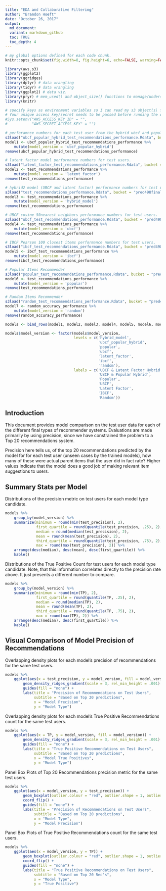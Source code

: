 ```yaml
---
title: "EDA and Collaborative Filtering"
author: "Brandon Hoeft"
date: "October 26, 2017"
output:
  md_document:
  variant: markdown_github
  toc: TRUE
  toc_depth: 4
---
```


```r
# my global options defined for each code chunk.
knitr::opts_chunk$set(fig.width=8, fig.height=6, echo=FALSE, warning=FALSE, message=FALSE, comment = '')
```

``` r
library(aws.s3) 
library(ggplot2)
library(ggridges)
library(dplyr) # data wrangling
library(tidyr) # data wrangling
library(ggplot2) # data viz. 
library(pryr) # mem_used() and object_size() functions to manage/understand memory usage.
library(knitr)

# specify keys as environment variables so I can read my s3 object(s) from AWS.
# Your unique access key/secret needs to be passed before running the queries below. 
#Sys.setenv("AWS_ACCESS_KEY_ID" = "",
#           "AWS_SECRET_ACCESS_KEY" = "")

```

``` r

# perforamnce numbers for each test user from the hybrid ubcf and popular recommender model. 
s3load("ubcf_popular_hybrid_test_recommendations_performance.Rdata", bucket = "pred498finalmodel")
model1 <- ubcf_popular_hybrid_test_recommendations_performance %>%
    mutate(model_version = 'ubcf_popular_hybrid')
remove(ubcf_popular_hybrid_test_recommendations_performance)

# latent factor model performance numbers for test users. 
s3load("latent_factor_test_recommendations_performance.Rdata", bucket = "pred498finalmodel")
model2 <- test_recommendations_performance %>%
    mutate(model_version = 'latent_factor')
remove(test_recommendations_performance)

# hybrid2 model (UBCF and latent factor) performance numbers for test users.
s3load("test_recommendations_performance.Rdata", bucket = "pred498finalmodel")
model3 <- test_recommendations_performance %>%
    mutate(model_version = 'hybrid_model')
remove(test_recommendations_performance)

# UBCF cosine 50nearest neighbors performance numbers for test users.
s3load("ubcf_test_recommendations_performance.Rdata", bucket = "pred498finalmodel")
model4 <- test_recommendations_performance %>%
    mutate(model_version = 'ubcf') 
remove(test_recommendations_performance)

# IBCF Pearson 100 closest items performance numbers for test users.
s3load("ibcf_test_recommendations_performance.Rdata", bucket = "pred498finalmodel")
model5 <- ibcf_test_recommendations_performance %>%
    mutate(model_version = 'ibcf') 
remove(ibcf_test_recommendations_performance)

# Popular Items Recommender
s3load("popular_test_recommendations_performance.Rdata", bucket = "pred498finalmodel")
model6 <- test_recommendations_performance %>%
    mutate(model_version = 'popular') 
remove(test_recommendations_performance)

# Random Items Recommender
s3load("random_test_recommendations_performance.Rdata", bucket = "pred498finalmodel")
model7 <- random_accuracy_performance %>%
    mutate(model_version = 'random') 
remove(random_accuracy_performance)

models <- bind_rows(model1, model2, model3, model4, model5, model6, model7)

models$model_version <- factor(models$model_version, 
                               levels = c('hybrid_model', 
                                          'ubcf_popular_hybrid',
                                          'popular',
                                          'ubcf',
                                          'latent_factor',
                                          'ibcf',
                                          'random'),
                               labels = c('UBCF & Latent Factor Hybrid',
                                          'UBCF & Popular Hybrid',
                                          'Popular',
                                          'UBCF',
                                          'Latent Factor',
                                          'IBCF',
                                          'Random'))
```


## Introduction

This document provides model comparison on the test user data for each of the different final types of recommender systems. Evaluations are made primarily by using precision, since we have constrained the problem to a Top 20 recommendations system. 

Precision here tells us, of the top 20 recommendations predicted by the model for for each test user (unseen cases by the trained models), how many of these were actual parent items that the user did in fact rate? Higher values indicate that the model does a good job of making relevant item suggestions to users.

## Summary Stats per Model

Distributions of the precision metric on test users for each model type candidate. 

``` r

models %>%
    group_by(model_version) %>%
    summarize(minimum = round(min(test_precision), 2),
              first_quartile = round(quantile(test_precision, .25), 2),
              median = round(median(test_precision), 2),
              mean = round(mean(test_precision), 2),
              third_quartile = round(quantile(test_precision, .75), 2),
              max = round(max(test_precision), 2)) %>%
    arrange(desc(median), desc(mean), desc(first_quartile)) %>%
    kable()

```

Distributions of the True Positive Count for test users for each model type candidate. Note, that this information correlates directly to the precision rate above. It just presents a different number to compare. 

``` r

models %>%
    group_by(model_version) %>%
    summarize(minimum = round(min(TP), 2),
              first_quartile = round(quantile(TP, .25), 2),
              median = round(median(TP), 2),
              mean = round(mean(TP), 2),
              third_quartile = round(quantile(TP, .75), 2),
              max = round(max(TP), 2)) %>%
    arrange(desc(median), desc(first_quartile)) %>%
    kable()

```

## Visual Comparison of Model Precision of Recommendations

Overlapping density plots for each model's precision of recommendations for the same test users. 

``` r

models %>%
    ggplot(aes(x = test_precision, y = model_version, fill = model_version)) + 
        geom_density_ridges_gradient(scale = 3, rel_min_height = .001) +
        guides(fill = "none") +
        labs(title = "Precision of Recommendations on Test Users",
             subtitle = "Based on Top 20 predictions",
             x = "Model Precision",
             y = "Model Type")
```

Overlapping density plots for each model's True Positive Recommendations count for the same test users. 

``` r

models %>%
    ggplot(aes(x = TP, y = model_version, fill = model_version)) + 
        geom_density_ridges_gradient(scale = 3, rel_min_height = .001) +
        guides(fill = "none") +
        labs(title = "True Positive Recommendations on Test Users",
             subtitle = "Based on Top 20 predictions",
             x = "Model True Positives",
             y = "Model Type")
```

Panel Box Plots of Top 20 Recommendations precision metric for the same test users. 

``` r

models %>%
    ggplot(aes(x = model_version, y = test_precision)) + 
        geom_boxplot(outlier.colour = "red", outlier.shape = 1, outlier.alpha = .2, outlier.size = .7) +
        coord_flip() +
        guides(fill = "none") +
        labs(title = "Precision of Recommendations on Test Users",
             subtitle = "Based on Top 20 predictions",
             x = "Model Type",
             y = "Model Precision")
```

Panel Box Plots of True Positive Recommendations count for the same test users. 

``` r

models %>%
    ggplot(aes(x = model_version, y = TP)) + 
        geom_boxplot(outlier.colour = "red", outlier.shape = 1, outlier.alpha = .2, outlier.size = .7) +
        coord_flip() +
        guides(fill = "none") +
        labs(title = "True Positive Recommendations on Test Users",
             subtitle = "Based on Top 20 Rec's",
             x = "Model Type",
             y = "True Positive")
```